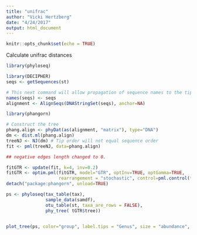 ```yaml
---
title: "unifrac"
author: "Vicki Hertzberg"
date: "4/24/2017"
output: html_document
---
```


```r
knitr::opts_chunk$set(echo = TRUE)
```

Calculate unifrac distances

```r
library(phyloseq)

library(DECIPHER)
seqs <- getSequences(st)

# This next command will allow propagation of sequence names to the tip labels of the tree
names(seqs) <- seqs
alignment <- AlignSeqs(DNAStringSet(seqs), anchor=NA)

library(phangorn)

# Construct the tree
phang.align <- phyDat(as(alignment, "matrix"), type="DNA")
dm <- dist.ml(phang.align)
treeNJ <- NJ(dm) # Tip order will not equal sequence order
fit <- pml(treeNJ, data=phang.align)

## negative edges length changed to 0.

fitGTR <- update(fit, k=4, inv=0.2)
fitGTR <- optim.pml(fitGTR, model="GTR", optInv=TRUE, optGamma=TRUE, 
                    rearrangement = "stochastic", control=pml.control(trace=0))
detach("package:phangorn", unload=TRUE)

ps <- phyloseq(tax_table(tax),
               sample_data(samdf),
               otu_table(st, taxa_are_rows = FALSE),
               phy_tree( tGTR$tree))


plot_tree(ps, color="group", label.tips = "Genus", size = "abundance", plot.margin = 0.5, ladderize = TRUE)


```

